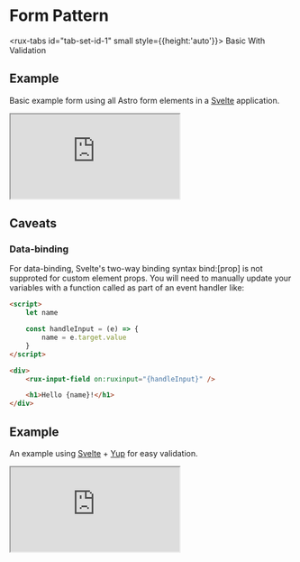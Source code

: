 
<Meta title="Astro UXDS/Patterns/Forms/Svelte" />

<style>
    {`
  .sbdocs .sbdocs-content {
    max-width: 90%;
  }
  rux-tabs {
    margin-bottom: 1rem;
  }
  .sandbox {
    width:100%; height:500px; border:0; border-radius: 4px; overflow:hidden;
  }
`}
</style>

# Form Pattern

<rux-tabs id="tab-set-id-1" small style={{height:'auto'}}>
<rux-tab id="tab-id-1">Basic</rux-tab>
<rux-tab id="tab-id-2">With Validation</rux-tab>
</rux-tabs>

<rux-tab-panels aria-labelledby="tab-set-id-1">

  <rux-tab-panel aria-labelledby="tab-id-1">

## Example

Basic example form using all Astro form elements in a [Svelte](https://svelte.dev/) application.

<iframe
    src="https://codesandbox.io/embed/github/RocketCommunicationsInc/astro/tree/main/packages/web-components/src/stories/astro-sandboxes/forms/svelte/basic"
    class="sandbox"
    title="Astro Svelte Basic Form Pattern"
    allow="accelerometer; ambient-light-sensor; camera; encrypted-media; geolocation; gyroscope; hid; microphone; midi; payment; usb; vr; xr-spatial-tracking"
    sandbox="allow-forms allow-modals allow-popups allow-presentation allow-same-origin allow-scripts"
></iframe>

## Caveats

### Data-binding

For data-binding, Svelte's two-way binding syntax bind:[prop] is not supproted for custom element props. You will need to manually update your variables with a function called as part of an event handler like:

```html
<script>
    let name

    const handleInput = (e) => {
        name = e.target.value
    }
</script>

<div>
    <rux-input-field on:ruxinput="{handleInput}" />

    <h1>Hello {name}!</h1>
</div>
```

  </rux-tab-panel>

  <rux-tab-panel aria-labelledby="tab-id-2">

## Example

An example using [Svelte](https://svelte.dev/) + [Yup](https://github.com/jquense/yup) for easy validation.

<iframe
    src="https://codesandbox.io/embed/github/RocketCommunicationsInc/astro/tree/main/packages/web-components/src/stories/astro-sandboxes/forms/svelte/validation"
    class="sandbox"
    title="Astro Svelte Form With Validation"
    allow="accelerometer; ambient-light-sensor; camera; encrypted-media; geolocation; gyroscope; hid; microphone; midi; payment; usb; vr; xr-spatial-tracking"
    sandbox="allow-forms allow-modals allow-popups allow-presentation allow-same-origin allow-scripts"
></iframe>

  </rux-tab-panel>
</rux-tab-panels>
